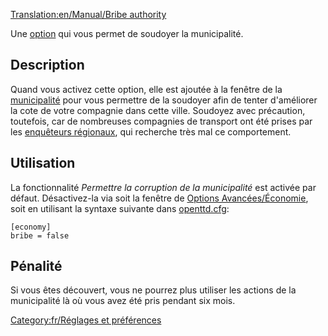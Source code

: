 [[Translation:en/Manual/Bribe authority]]


Une [[fr/Archive/Manual/Settings/Options avancées|option]] qui vous permet de soudoyer la municipalité.

== Description ==
Quand vous activez cette option, elle est ajoutée à la fenêtre de la [[fr/municipalité|municipalité]] pour vous permettre de la soudoyer afin de tenter d'améliorer la cote de votre compagnie dans cette ville. Soudoyez avec précaution, toutefois, car de nombreuses compagnies de transport ont été prises par les [[fr/Manual/Enquêteur régional|enquêteurs régionaux]], qui recherche très mal ce comportement. {{fr/note|Vous ne pouvez pas soudoyer la municipalité pour augmenter la cote de votre compagnie au-dessus de 'Excellente'}}

== Utilisation ==
La fonctionnalité ''Permettre la corruption de la municipalité'' est activée par défaut. Désactivez-la via soit la fenêtre de [[fr/Archive/Manual/Settings/Options Avancées/Économie#Permettre la corruption de la municipalité|Options Avancées/Économie]], soit en utilisant la syntaxe suivante dans [[fr/openttd.cfg|openttd.cfg]]:
<pre>[economy]
bribe = false</pre>

== Pénalité ==
Si vous êtes découvert, vous ne pourrez plus utiliser les actions de la municipalité là où vous avez été pris pendant six mois.

[[Category:fr/Réglages et préférences]]
